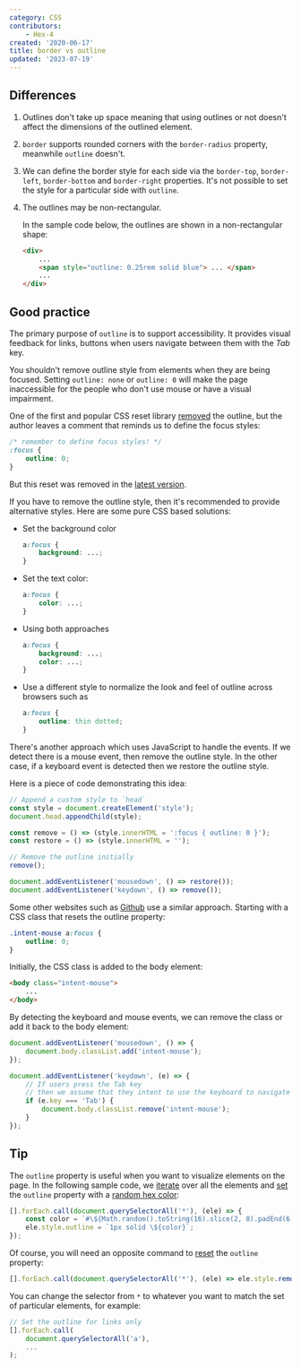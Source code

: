 ```yaml
---
category: CSS
contributors:
    - Hex-4
created: '2020-06-17'
title: border vs outline
updated: '2023-07-19'
---
```


## Differences

1. Outlines don't take up space meaning that using outlines or not doesn't affect the dimensions of the outlined element.

2. `border` supports rounded corners with the `border-radius` property, meanwhile `outline` doesn't.

3. We can define the border style for each side via the `border-top`, `border-left`, `border-bottom` and `border-right` properties.
   It's not possible to set the style for a particular side with `outline`.

4. The outlines may be non-rectangular.

    In the sample code below, the outlines are shown in a non-rectangular shape:

    ```html
    <div>
        ...
        <span style="outline: 0.25rem solid blue"> ... </span>
        ...
    </div>
    ```

## Good practice

The primary purpose of `outline` is to support accessibility. It provides visual feedback for links, buttons when users navigate between them with the _Tab_ key.

You shouldn't remove outline style from elements when they are being focused. Setting `outline: none` or `outline: 0` will make the page inaccessible for the people who don't use mouse or have a visual impairment.

One of the first and popular CSS reset library [removed](https://meyerweb.com/eric/tools/css/reset/reset200802.css) the outline, but the author leaves a comment that reminds us to define the focus styles:

```css
/* remember to define focus styles! */
:focus {
    outline: 0;
}
```

But this reset was removed in the [latest version](https://meyerweb.com/eric/tools/css/reset/reset.css).

If you have to remove the outline style, then it's recommended to provide alternative styles.
Here are some pure CSS based solutions:

-   Set the background color

    ```css
    a:focus {
        background: ...;
    }
    ```

-   Set the text color:

    ```css
    a:focus {
        color: ...;
    }
    ```

-   Using both approaches

    ```css
    a:focus {
        background: ...;
        color: ...;
    }
    ```

-   Use a different style to normalize the look and feel of outline across browsers such as

    ```css
    a:focus {
        outline: thin dotted;
    }
    ```

There's another approach which uses JavaScript to handle the events. If we detect there is a mouse event, then remove the outline style.
In the other case, if a keyboard event is detected then we restore the outline style.

Here is a piece of code demonstrating this idea:

```js
// Append a custom style to `head`
const style = document.createElement('style');
document.head.appendChild(style);

const remove = () => (style.innerHTML = ':focus { outline: 0 }');
const restore = () => (style.innerHTML = '');

// Remove the outline initially
remove();

document.addEventListener('mousedown', () => restore());
document.addEventListener('keydown', () => remove());
```

Some other websites such as [Github](https://github.com) use a similar approach. Starting with a CSS class that resets the outline property:

```css
.intent-mouse a:focus {
    outline: 0;
}
```

Initially, the CSS class is added to the body element:

```html
<body class="intent-mouse">
    ...
</body>
```

By detecting the keyboard and mouse events, we can remove the class or add it back to the body element:

```js
document.addEventListener('mousedown', () => {
    document.body.classList.add('intent-mouse');
});

document.addEventListener('keydown', (e) => {
    // If users press the Tab key
    // then we assume that they intent to use the keyboard to navigate
    if (e.key === 'Tab') {
        document.body.classList.remove('intent-mouse');
    }
});
```

## Tip

The `outline` property is useful when you want to visualize elements on the page.
In the following sample code, we [iterate](https://phuoc.ng/collection/html-dom/loop-over-a-nodelist/) over all the elements and
[set](https://phuoc.ng/collection/html-dom/set-css-style-for-an-element/) the `outline` property with a [random hex color](https://phuoc.ng/collection/1-loc/random//generate-a-random-hex-color):

```js
[].forEach.call(document.querySelectorAll('*'), (ele) => {
    const color = `#\${Math.random().toString(16).slice(2, 8).padEnd(6, '0')}`;
    ele.style.outline = `1px solid \${color}`;
});
```

Of course, you will need an opposite command to [reset](https://phuoc.ng/collection/html-dom/set-css-style-for-an-element/) the `outline` property:

```js
[].forEach.call(document.querySelectorAll('*'), (ele) => ele.style.removeProperty('outline'));
```

You can change the selector from `*` to whatever you want to match the set of particular elements, for example:

```js
// Set the outline for links only
[].forEach.call(
    document.querySelectorAll('a'),
    ...
);
```
